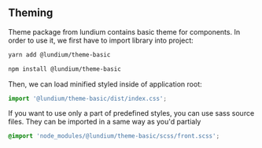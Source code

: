 <Meta title="Introduction/Theming" />

## Theming

Theme package from lundium contains basic theme for components. In
order to use it, we first have to import library into project:

```bash
yarn add @lundium/theme-basic
```

```bash
npm install @lundium/theme-basic
```

Then, we can load minified styled inside of application root:

```javascript
import '@lundium/theme-basic/dist/index.css';
```

If you want to use only a part of predefined styles, you can use sass
source files. They can be imported in a same way as you'd partialy

```css
@import 'node_modules/@lundium/theme-basic/scss/front.scss';
```
